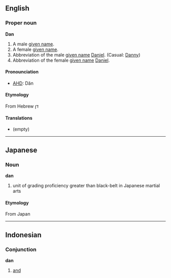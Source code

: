 ==English==
===Proper noun===
'''Dan'''
# A male [[given name]].
# A female [[given name]].
#Abbreviation of the male [[given name]] [[Daniel]]. (Casual: [[Danny]])
#Abbreviation of the female [[given name]] [[Daniel]].

====Pronounciation====
*[[AHD]]: Dăn

====Etymology====
From Hebrew דן

====Translations====
*(empty)

----

==Japanese==
===Noun===
'''dan'''

# unit of grading proficiency greater than black-belt in Japanese martial arts

====Etymology====
From Japan

----

==Indonesian==
===Conjunction===
'''dan'''

# [[and]]